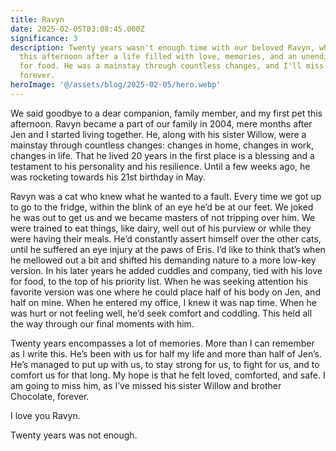 ```yaml
---
title: Ravyn
date: 2025-02-05T03:08:45.000Z
significance: 3
description: Twenty years wasn't enough time with our beloved Ravyn, who left us
  this afternoon after a life filled with love, memories, and an unending quest
  for food. He was a mainstay through countless changes, and I'll miss him
  forever.
heroImage: '@/assets/blog/2025-02-05/hero.webp'
---
```


We said goodbye to a dear companion, family member, and my first pet this afternoon. Ravyn became a part of our family in 2004, mere months after Jen and I started living together. He, along with his sister Willow, were a mainstay through countless changes: changes in home, changes in work, changes in life. That he lived 20 years in the first place is a blessing and a testament to his personality and his resilience. Until a few weeks ago, he was rocketing towards his 21st birthday in May.

Ravyn was a cat who knew what he wanted to a fault. Every time we got up to go to the fridge, within the blink of an eye he’d be at our feet. We joked he was out to get us and we became masters of not tripping over him. We were trained to eat things, like dairy, well out of his purview or while they were having their meals. He’d constantly assert himself over the other cats, until he suffered an eye injury at the paws of Eris. I’d like to think that’s when he mellowed out a bit and shifted his demanding nature to a more low-key version. In his later years he added cuddles and company, tied with his love for food, to the top of his priority list. When he was seeking attention his favorite version was one where he could place half of his body on Jen, and half on mine. When he entered my office, I knew it was nap time. When he was hurt or not feeling well, he’d seek comfort and coddling. This held all the way through our final moments with him.

Twenty years encompasses a lot of memories. More than I can remember as I write this. He’s been with us for half my life and more than half of Jen’s. He’s managed to put up with us, to stay strong for us, to fight for us, and to comfort us for that long. My hope is that he felt loved, comforted, and safe. I am going to miss him, as I’ve missed his sister Willow and brother Chocolate, forever.

I love you Ravyn.

Twenty years was not enough.
